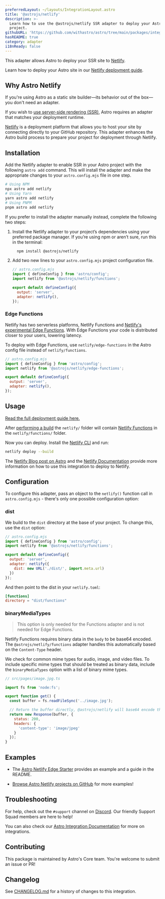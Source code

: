 ```yaml
---
preferredLayout: ~/layouts/IntegrationLayout.astro
title: '@astrojs/netlify'
description: >-
  Learn how to use the @astrojs/netlify SSR adapter to deploy your Astro
  project.
githubURL: 'https://github.com/withastro/astro/tree/main/packages/integrations/netlify/'
hasREADME: true
category: adapter
i18nReady: false
---
```




<DontEditWarning/>

This adapter allows Astro to deploy your SSR site to [Netlify](https://www.netlify.com/).

Learn how to deploy your Astro site in our [Netlify deployment guide](/en/guides/deploy/netlify/).

## Why Astro Netlify

If you're using Astro as a static site builder—its behavior out of the box—you don't need an adapter.

If you wish to [use server-side rendering (SSR)](/en/guides/server-side-rendering/), Astro requires an adapter that matches your deployment runtime.

[Netlify](https://www.netlify.com/) is a deployment platform that allows you to host your site by connecting directly to your GitHub repository. This adapter enhances the Astro build process to prepare your project for deployment through Netlify.

## Installation

Add the Netlify adapter to enable SSR in your Astro project with the following `astro add` command. This will install the adapter and make the appropriate changes to your `astro.config.mjs` file in one step.

```sh
# Using NPM
npx astro add netlify
# Using Yarn
yarn astro add netlify
# Using PNPM
pnpm astro add netlify
```

If you prefer to install the adapter manually instead, complete the following two steps:

1.  Install the Netlify adapter to your project’s dependencies using your preferred package manager. If you’re using npm or aren’t sure, run this in the terminal:

    ```bash
      npm install @astrojs/netlify
    ```

2.  Add two new lines to your `astro.config.mjs` project configuration file.

    ```js ins={3, 6-7}
    // astro.config.mjs
    import { defineConfig } from 'astro/config';
    import netlify from '@astrojs/netlify/functions';

    export default defineConfig({
      output: 'server',
      adapter: netlify(),
    });
    ```

### Edge Functions

Netlify has two serverless platforms, Netlify Functions and [Netlify's experimental Edge Functions](https://docs.netlify.com/netlify-labs/experimental-features/edge-functions/#app). With Edge Functions your code is distributed closer to your users, lowering latency.

To deploy with Edge Functions, use `netlify/edge-functions` in the Astro config file instead of `netlify/functions`.

```js ins={3}
// astro.config.mjs
import { defineConfig } from 'astro/config';
import netlify from '@astrojs/netlify/edge-functions';

export default defineConfig({
  output: 'server',
  adapter: netlify(),
});
```

## Usage

[Read the full deployment guide here.](/en/guides/deploy/netlify/)

After [performing a build](/en/guides/deploy/#building-your-site-locally) the `netlify/` folder will contain [Netlify Functions](https://docs.netlify.com/functions/overview/) in the `netlify/functions/` folder.

Now you can deploy. Install the [Netlify CLI](https://docs.netlify.com/cli/get-started/) and run:

```sh
netlify deploy --build
```

The [Netlify Blog post on Astro](https://www.netlify.com/blog/how-to-deploy-astro/) and the [Netlify Documentation](https://docs.netlify.com/integrations/frameworks/astro/) provide more information on how to use this integration to deploy to Netlify.

## Configuration

To configure this adapter, pass an object to the `netlify()` function call in `astro.config.mjs` - there's only one possible configuration option:

### dist

We build to the `dist` directory at the base of your project. To change this, use the `dist` option:

```js
// astro.config.mjs
import { defineConfig } from 'astro/config';
import netlify from '@astrojs/netlify/functions';

export default defineConfig({
  output: 'server',
  adapter: netlify({
    dist: new URL('./dist/', import.meta.url)
  })
});
```

And then point to the dist in your `netlify.toml`:

```toml title="netlify.toml"
[functions]
directory = "dist/functions"
```

### binaryMediaTypes

> This option is only needed for the Functions adapter and is not needed for Edge Functions.

Netlify Functions requires binary data in the `body` to be base64 encoded. The `@astrojs/netlify/functions` adapter handles this automatically based on the `Content-Type` header.

We check for common mime types for audio, image, and video files. To include specific mime types that should be treated as binary data, include the `binaryMediaTypes` option with a list of binary mime types.

```js {12}
// src/pages/image.jpg.ts

import fs from 'node:fs';

export function get() {
  const buffer = fs.readFileSync('../image.jpg');

  // Return the buffer directly, @astrojs/netlify will base64 encode the body
  return new Response(buffer, {
    status: 200,
    headers: {
      'content-type': 'image/jpeg'
    }
  });
}
```

## Examples

*   The [Astro Netlify Edge Starter](https://github.com/sarahetter/astro-netlify-edge-starter) provides an example and a guide in the README.

*   [Browse Astro Netlify projects on GitHub](https://github.com/search?q=%22%40astrojs%2Fnetlify%22+filename%3Apackage.json\&type=Code) for more examples!

## Troubleshooting

For help, check out the `#support` channel on [Discord](https://astro.build/chat). Our friendly Support Squad members are here to help!

You can also check our [Astro Integration Documentation][astro-integration] for more on integrations.

## Contributing

This package is maintained by Astro's Core team. You're welcome to submit an issue or PR!

## Changelog

See [CHANGELOG.md](https://github.com/withastro/astro/tree/main/packages/integrations/netlify/CHANGELOG.md) for a history of changes to this integration.

[astro-integration]: /en/guides/integrations-guide/
